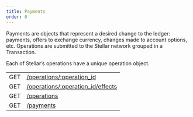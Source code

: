 ```yaml
---
title: Payments
order: 0
---
```



Payments are objects that represent a desired change to the ledger: payments, offers to exchange currency, changes made to account options, etc. Operations are submitted to the Stellar network grouped in a Transaction.

Each of Stellar’s operations have a unique operation object.

<EndpointsTable title="Endpoints">

|  |  |
| --- | --- |
| GET | [/operations/:operation_id](../retrieve-an-operation.api.mdx) |
| GET | [/operations/:operation_id/effects](../retrieve-an-operations-effects.api.mdx) |
| GET | [/operations](../list-all-operations.api.mdx) |
| GET | [/payments](../list-all-payments.api.mdx) |

</EndpointsTable>
